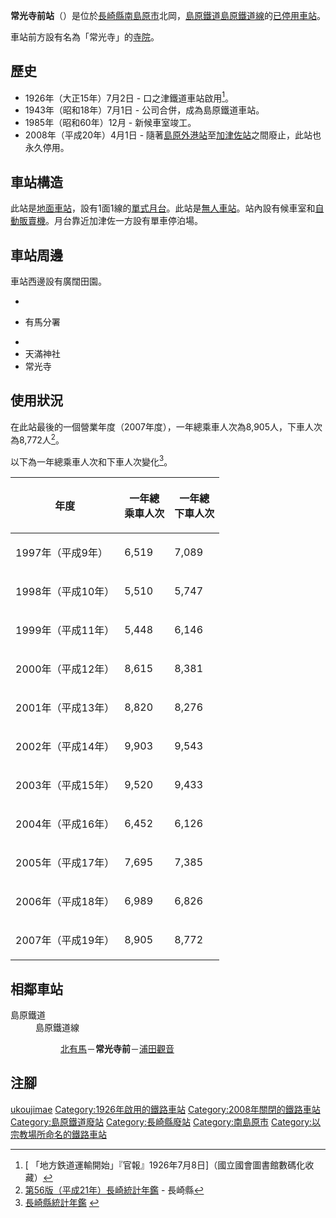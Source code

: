 {{NoteTA|G1=Transport
|T=zh-hans:常光寺前站;zh-hk:常光寺前站;zh-tw:常光寺前車站;
|1=zh-hans:常光寺前站;zh-hk:常光寺前站;zh-tw:常光寺前車站;
}}
{{Infobox station
|公司色 = grey
|站名 = 常光寺前
|圖片 = Shimabara jokoji-mae sta.JPG
|圖片說明 = 車站月台（2008年3月13日）
|日文原名 = 常光寺前
|平假名 = じょうこうじまえ
|羅馬拼音 = Jōkōjimae
|副站名 = 
|電報略號 = 
|所在地 = {{JPN}}[[長崎縣|長崎縣]][[南島原市|南島原市]]{{Translink|ja|南有馬町}}北岡
|座標 = {{coord|32|38|57.28|N|130|14|59.22|E|type:railwaystation_region:JP-24|display=inline,title}}
|車站構造 = [[地面車站|地面車站]]
|月台配置 = 1面1線
|啟用年月日 = 1926年（大正15年）7月2日
|廢站年月日 = 2008年（平成20年）4月1日
|乘客人數 = 24*
|上下車人次 = 
|統計年度 = 2007
|轉車 = 
|全寬備註 = * 以全年總人次除當年度日數
|adjacent = {{Adjacent stations|system=島原鐵道|line=島原鐵道線廢止|left=北有馬|right=浦田觀音|note-left=0.8km|note-mid=距離[[諫早站|諫早]]66.1km|note-right=1.0km}}
}}
'''常光寺前站'''（{{jpn|j=常光寺前駅|hg=じょうこうじまええき|rm=Jōkōjimae eki|f=y}}）是位於[[長崎縣|長崎縣]][[南島原市|南島原市]]{{Translink|ja|南有馬町}}北岡，[[島原鐵道|島原鐵道]][[島原鐵道線|島原鐵道線]]的[[廢站|已停用]][[鐵路車站|車站]]。

車站前方設有名為「常光寺」的[[寺院|寺院]]。

== 歷史 ==
* 1926年（大正15年）7月2日 - 口之津鐵道車站啟用<ref>[{{NDLDC|2956313/6}} 「地方鉄道運輸開始」『官報』1926年7月8日]（國立國會圖書館數碼化收藏）</ref>。
* 1943年（昭和18年）7月1日 - 公司合併，成為島原鐵道車站。
* 1985年（昭和60年）12月 - 新候車室竣工。
* 2008年（平成20年）4月1日 - 隨著[[島原外港站|島原外港站]]至[[加津佐站|加津佐站]]之間廢止，此站也永久停用。

== 車站構造 ==
此站是[[地面車站|地面車站]]，設有1面1線的[[單式月台|單式月台]]。此站是[[無人車站|無人車站]]。站內設有候車室和[[自動販賣機|自動販賣機]]。月台靠近加津佐一方設有單車停泊場。

== 車站周邊 ==
車站西邊設有廣闊田園。

* {{Translink|ja|南島原市立古園小学校|南島原市立古園小學}}
* {{Translink|ja|島原地域広域市町村圏組合消防本部|島原地域廣域市町村圈組合消防本部|南島原消防署}} 有馬分署
* {{Translink|ja|国道251号|國道251號}}
* 天滿神社
* 常光寺
== 使用狀況 ==
在此站最後的一個營業年度（2007年度），一年總乘車人次為8,905人，下車人次為8,772人<ref>[https://www.pref.nagasaki.jp/bunrui/kenseijoho/toukeijoho/kankoubutsu/nenkan/24697.html 第56版（平成21年）長崎統計年鑑] {{Wayback|url=https://www.pref.nagasaki.jp/bunrui/kenseijoho/toukeijoho/kankoubutsu/nenkan/24697.html |date=20150703110920 }}{{ja icon}} - 長崎縣</ref>。

以下為一年總乘車人次和下車人次變化<ref>[https://www.pref.nagasaki.jp/bunrui/kenseijoho/toukeijoho/kankoubutsu/nenkan/  長崎縣統計年鑑 ] {{Wayback|url=https://www.pref.nagasaki.jp/bunrui/kenseijoho/toukeijoho/kankoubutsu/nenkan/ |date=20201027001847 }}{{ja icon}}</ref>。
{| class="wikitable" style="text-align:right"
|-
!年度!!一年總<br />乘車人次!!一年總<br />下車人次
|-
|1997年（平成{{0}}9年）||6,519||7,089
|-
|1998年（平成10年）||5,510||5,747
|-
|1999年（平成11年）||5,448||6,146
|-
|2000年（平成12年）||8,615||8,381
|-
|2001年（平成13年）||8,820||8,276
|-
|2002年（平成14年）||9,903||9,543
|-
|2003年（平成15年）||9,520||9,433
|-
|2004年（平成16年）||6,452||6,126
|-
|2005年（平成17年）||7,695||7,385
|-
|2006年（平成18年）||6,989||6,826
|-
|2007年（平成19年）||8,905||8,772
|}

== 相鄰車站 ==
; 島原鐵道
: 島原鐵道線
:: [[北有馬站|北有馬]]－'''常光寺前'''－[[浦田觀音站|浦田觀音]]
== 注腳 ==
{{Reflist}}
{{島原鐵道線|mode=1}}
{{DEFAULTSORT:Jokojimae}}
[[Category:日本鐵路車站_Jo|ukoujimae]]
[[Category:1926年啟用的鐵路車站|Category:1926年啟用的鐵路車站]]
[[Category:2008年關閉的鐵路車站|Category:2008年關閉的鐵路車站]]
[[Category:島原鐵道廢站|Category:島原鐵道廢站]]
[[Category:長崎縣廢站|Category:長崎縣廢站]]
[[Category:南島原市|Category:南島原市]]
[[Category:以宗教場所命名的鐵路車站|Category:以宗教場所命名的鐵路車站]]